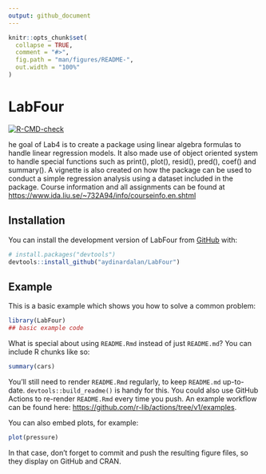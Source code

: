 ```yaml
---
output: github_document
---
```


<!-- README.md is generated from README.Rmd. Please edit that file -->

```r
knitr::opts_chunk$set(
  collapse = TRUE,
  comment = "#>",
  fig.path = "man/figures/README-",
  out.width = "100%"
)
```

# LabFour

<!-- badges: start -->
[![R-CMD-check](https://github.com/aydinardalan/LabFour/actions/workflows/R-CMD-check.yaml/badge.svg)](https://github.com/aydinardalan/LabFour/actions/workflows/R-CMD-check.yaml)
<!-- badges: end -->

he goal of Lab4 is to create a package using linear algebra formulas to handle linear regression models. It also made use of object oriented system to handle special functions such as print(), plot(), resid(), pred(), coef() and summary(). A vignette is also created on how the package can be used to conduct a simple regression analysis using a dataset included in the package. Course information and all assignments can be found at <https://www.ida.liu.se/~732A94/info/courseinfo.en.shtml>


## Installation

You can install the development version of LabFour from [GitHub](https://github.com/) with:

``` r
# install.packages("devtools")
devtools::install_github("aydinardalan/LabFour")
```

## Example

This is a basic example which shows you how to solve a common problem:

```r
library(LabFour)
## basic example code
```

What is special about using `README.Rmd` instead of just `README.md`? You can include R chunks like so:

```r
summary(cars)
```

You'll still need to render `README.Rmd` regularly, to keep `README.md` up-to-date. `devtools::build_readme()` is handy for this. You could also use GitHub Actions to re-render `README.Rmd` every time you push. An example workflow can be found here: <https://github.com/r-lib/actions/tree/v1/examples>.

You can also embed plots, for example:

```r
plot(pressure)
```

In that case, don't forget to commit and push the resulting figure files, so they display on GitHub and CRAN.
